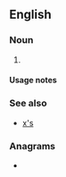 {{also|xs|Xs|XS|x's}}
==English==

===Noun===
{{head|en|noun plural form}}

# {{plural of|X|lang=en}}

====Usage notes====
{{U:en:plurals of letters}}

===See also===
* [[x's]]

===Anagrams===
* {{anagrams|en|SX|Sx}}